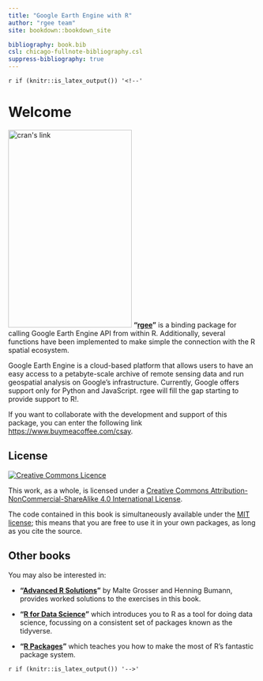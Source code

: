 ```yaml
---
title: "Google Earth Engine with R"
author: "rgee team"
site: bookdown::bookdown_site

bibliography: book.bib
csl: chicago-fullnote-bibliography.csl
suppress-bibliography: true
---
```


`r if (knitr::is_latex_output()) '<!--'` 

# Welcome {-}

<a href="https://cran.r-project.org/web/packages/rgee/index.html"><img src="cover_rgeebook.png" width="250" height="400" class="cover" alt="cran's link" /></a>  __"[rgee](https://cran.r-project.org/web/packages/rgee/index.html)"__ is a binding package for calling Google Earth Engine API from within R. Additionally, several functions have been implemented to make simple the connection with the R spatial ecosystem.

Google Earth Engine is a cloud-based platform that allows users to have an easy access to a petabyte-scale archive of remote sensing data and run geospatial analysis on Google's infrastructure. Currently, Google offers support only for Python and JavaScript. rgee will fill the gap starting to provide support to R!. 

If you want to collaborate with the development and support of this package, you can enter the following link <https://www.buymeacoffee.com/csay>.

## License {-}

<a rel="license" href="http://creativecommons.org/licenses/by-nc-sa/4.0/"><img alt="Creative Commons Licence" style="border-width:0" src="https://i.creativecommons.org/l/by-nc-sa/4.0/88x31.png" /></a>

This work, as a whole, is licensed under a <a rel="license" href="http://creativecommons.org/licenses/by-nc-sa/4.0/">Creative Commons Attribution-NonCommercial-ShareAlike 4.0 International License</a>.

The code contained in this book is simultaneously available under the [MIT license](https://opensource.org/licenses/MIT); this means that you are free to use it in your own packages, as long as you cite the source.

## Other books {-}

You may also be interested in:

* __"[Advanced R Solutions](http://advanced-r-solutions.rbind.io)"__ by
  Malte Grosser and Henning Bumann, provides worked solutions to the exercises
  in this book.

* __"[R for Data Science](http://r4ds.had.co.nz/)"__ which introduces you to R 
  as a tool for doing data science, focussing on a consistent
  set of packages known as the tidyverse.

* __"[R Packages](http://r-pkgs.had.co.nz/)"__ which teaches you 
  how to make the most of R's fantastic package system.

`r if (knitr::is_latex_output()) '-->'`
